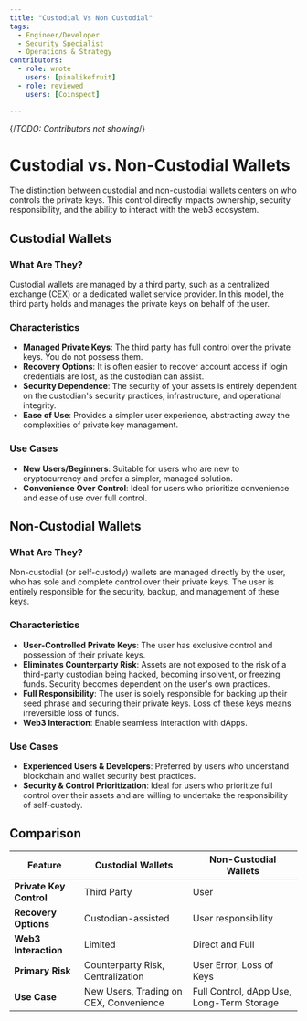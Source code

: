 ```yaml
---
title: "Custodial Vs Non Custodial"
tags:
  - Engineer/Developer
  - Security Specialist
  - Operations & Strategy
contributors:
  - role: wrote
    users: [pinalikefruit]
  - role: reviewed
    users: [Coinspect]

---
```

{/*TODO: Contributors not showing*/}

<TagProvider>
<TagFilter />

# Custodial vs. Non-Custodial Wallets

<TagList tags={frontmatter.tags} />
<AttributionList contributors={frontmatter.contributors} />

The distinction between custodial and non-custodial wallets centers on who controls the private keys. This control directly impacts ownership, security responsibility, and the ability to interact with the web3 ecosystem.

## Custodial Wallets

### What Are They?

Custodial wallets are managed by a third party, such as a centralized exchange (CEX) or a dedicated wallet service provider. In this model, the third party holds and manages the private keys on behalf of the user.

### Characteristics

- **Managed Private Keys**: The third party has full control over the private keys. You do not possess them.
- **Recovery Options**:  It is often easier to recover account access if login credentials are lost, as the custodian can assist.
- **Security Dependence**: The security of your assets is entirely dependent on the custodian's security practices, infrastructure, and operational integrity.
- **Ease of Use**: Provides a simpler user experience, abstracting away the complexities of private key management.

### Use Cases

- **New Users/Beginners**: Suitable for users who are new to cryptocurrency and prefer a simpler, managed solution.
- **Convenience Over Control**:  Ideal for users who prioritize convenience and ease of use over full control.

## Non-Custodial Wallets

### What Are They?

Non-custodial (or self-custody) wallets are managed directly by the user, who has sole and complete control over their private keys. The user is entirely responsible for the security, backup, and management of these keys.

### Characteristics

- **User-Controlled Private Keys**: The user has exclusive control and possession of their private keys.
- **Eliminates Counterparty Risk**: Assets are not exposed to the risk of a third-party custodian being hacked, becoming insolvent, or freezing funds. Security becomes dependent on the user's own practices.
- **Full Responsibility**: The user is solely responsible for backing up their seed phrase and securing their private keys. Loss of these keys means irreversible loss of funds.
- **Web3 Interaction**: Enable seamless interaction with dApps.

### Use Cases

- **Experienced Users & Developers**: Preferred by users who understand blockchain and wallet security best practices.
- **Security & Control Prioritization**: Ideal for users who prioritize full control over their assets and are willing to undertake the responsibility of self-custody.

## Comparison

| **Feature**                 | **Custodial Wallets**                      | **Non-Custodial Wallets**                   |
| --------------------------- | ------------------------------------------ | ------------------------------------------- |
| **Private Key Control**     | Third Party                                | User                                        |
| **Recovery Options**        | Custodian-assisted                         | User responsibility                         |
| **Web3 Interaction**        | Limited                                    | Direct and Full                             |
| **Primary Risk**            | Counterparty Risk, Centralization          | User Error, Loss of Keys                    |
| **Use Case**                | New Users, Trading on CEX, Convenience     | Full Control, dApp Use, Long-Term Storage   |

</TagProvider>